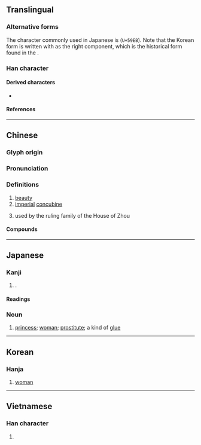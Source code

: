 {{also|姫}}
{{character info/new}}
{{character info|0x2F862}}
==Translingual==
{{CJKV-forms|姬|姬|姫|姬}}

===Alternative forms===
The character commonly used in Japanese is {{l|mul|姫}} (<code>U+59EB</code>). Note that the Korean form is written with {{l|mul|𦣝}} as the right component, which is the historical form found in the {{w|Kangxi Dictionary}}.

===Han character===
{{Han char|rn=38|rad=女|as=07|sn=10|four=41417|canj=VSLL|ids=⿰女𦣞(GHT),⿰女𦣝(K)}}

====Derived characters====
* {{l|mul|[[𩠯]]}}

====References====
{{Han ref|kx=0260.230|dkj=06230|dj=0526.240|hdz=21049.150|uh=59EC}}

----

==Chinese==
{{zh-forms|alt=姫}}
{{zh-wp|zh:姬姓|en:Jī}}

===Glyph origin===
{{Han etym}}

===Pronunciation===
{{zh-pron
|m=jī,yí
|c=gei1
|mn=ki
|mc=y
|oc=y
|ma=
|cat=n,pn
}}

===Definitions===
{{zh-hanzi}}

# [[beauty]]
# [[imperial]] [[concubine]]
# {{surname|lang=zh|dot=,}} used by the ruling family of the House of Zhou

====Compounds====
{{zh-der|妖姬|姬侍|宗姬|愛姬|姬姜|寵姬|姬漢|姬鼠|姬妾|歌姬|瑤姬|班姬詠扇|文姬入塞|泣別虞姬|霸王別姬|鼓姬|竹姬|虞姬}}

----

==Japanese==

===Kanji===
{{ja-kanji|grade=uc|rs=女07}} <!-- Not listed as kyūjitai in 2010 Jōyō Kanji -->

# {{alt form|lang=ja|姫}}.

====Readings====
{{ja-readings
|goon=き
|kanon=き
|kun=ひめ-
|nanori=ひめ, こひめ, ひめさき, ぷりんせす, れもん
}}

===Noun===
{{ja-noun|ひめ}}

# {{ja-def|姫}} [[princess]]; [[woman]]; [[prostitute]]; a kind of [[glue]]

----

==Korean==

===Hanja===
{{ko-hanja|hangeul=희|rv=hui|mr=hŭi|y=huy}}

# [[woman]]

----

==Vietnamese==

===Han character===
{{vi-hantu|[[cơ]]|rs=女07}}

# {{defn|lang=vi|sort=女07}}